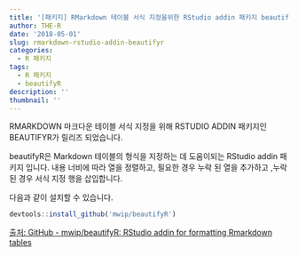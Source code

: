 ```yaml
---
title: '[패키지] RMarkdown 테이블 서식 지정을위한 RStudio addin 패키지 beautifyR'
author: THE-R
date: '2018-05-01'
slug: rmarkdown-rstudio-addin-beautifyr
categories:
  - R 패키지
tags:
  - R 패키지
  - beautifyR
description: ''
thumbnail: ''
---
```


RMARKDOWN 마크다운 테이블 서식 지정을 위해 RSTUDIO ADDIN 패키지인 BEAUTIFYR가 릴리즈 되었습니다.

beautifyR은 Markdown 테이블의 형식을 지정하는 데 도움이되는 RStudio addin 패키지 입니다. 내용 너비에 따라 열을 정렬하고, 필요한 경우 누락 된 열을 추가하고 ,누락 된 경우 서식 지정 행을 삽입합니다.


다음과 같이 설치할 수 있습니다.

```r
devtools::install_github('mwip/beautifyR')
```



[출처: GitHub - mwip/beautifyR: RStudio addin for formatting Rmarkdown tables](https://github.com/mwip/beautifyR)